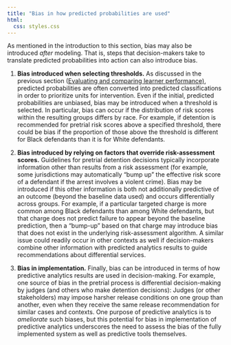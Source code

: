 ```yaml
---
title: "Bias in how predicted probabilities are used"
html:
  css: styles.css
---
```


As mentioned in the introduction to this section, bias may also be introduced *after* modeling. That is, steps that decision-makers take to translate predicted probabilities into action can also introduce bias.

1.  **Bias introduced when selecting thresholds.** As discussed in the previous section ([Evaluating and comparing learner performance)](https://kristinporter.github.io/NCSU-PA-for-Improving-Services/perform_confusionmatrix.html), predicted probabilities are often converted into predicted classifications in order to prioritize units for intervention. Even if the initial, predicted probabilities are unbiased, bias may be introduced when a threshold is selected. In particular, bias can occur if the distribution of risk scores within the resulting groups differs by race. For example, if detention is recommended for pretrial risk scores above a specified threshold, there could be bias if the proportion of those above the threshold is different for Black defendants than it is for White defendants.

2.  **Bias introduced by relying on factors that override risk-assessment scores.** Guidelines for pretrial detention decisions typically incorporate information other than results from a risk assessment (for example, some jurisdictions may automatically "bump up" the effective risk score of a defendant if the arrest involves a violent crime). Bias may be introduced if this other information is both not additionally predictive of an outcome (beyond the baseline data used) and occurs differentially across groups. For example, if a particular targeted charge is more common among Black defendants than among White defendants, but that charge does not predict failure to appear beyond the baseline prediction, then a "bump-up" based on that charge may introduce bias that does not exist in the underlying risk-assessment algorithm. A similar issue could readily occur in other contexts as well if decision-makers combine other information with predicted analytics results to guide recommendations about differential services.

3.  **Bias in implementation.** Finally, bias can be introduced in terms of how predictive analytics results are used in decision-making. For example, one source of bias in the pretrial process is differential decision-making by judges (and others who make detention decisions): Judges (or other stakeholders) may impose harsher release conditions on one group than another, even when they receive the same release recommendation for similar cases and contexts. One purpose of predictive analytics is to *ameliorate* such biases, but this potential for bias in implementation of predictive analytics underscores the need to assess the bias of the fully implemented system as well as predictive tools themselves.
